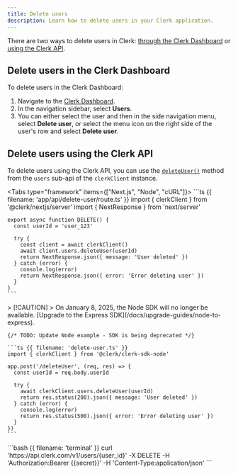 ```yaml
---
title: Delete users
description: Learn how to delete users in your Clerk application.
---
```


There are two ways to delete users in Clerk: [through the Clerk Dashboard](#delete-users-in-the-clerk-dashboard) or [using the Clerk API](#delete-users-using-the-clerk-api).

## Delete users in the Clerk Dashboard

To delete users in the Clerk Dashboard:

1. Navigate to the [Clerk Dashboard](https://dashboard.clerk.com/last-active?path=users).
1. In the navigation sidebar, select **Users**.
1. You can either select the user and then in the side navigation menu, select **Delete user**, or select the menu icon on the right side of the user's row and select **Delete user**.

## Delete users using the Clerk API

To delete users using the Clerk API, you can use the [`deleteUser()`](/docs/references/backend/user/delete-user) method from the `users` sub-api of the `clerkClient` instance.

<Tabs type="framework" items={["Next.js", "Node", "cURL"]}>
  <Tab>
    ```ts {{ filename: 'app/api/delete-user/route.ts' }}
    import { clerkClient } from '@clerk/nextjs/server'
    import { NextResponse } from 'next/server'

    export async function DELETE() {
      const userId = 'user_123'

      try {
        const client = await clerkClient()
        await client.users.deleteUser(userId)
        return NextResponse.json({ message: 'User deleted' })
      } catch (error) {
        console.log(error)
        return NextResponse.json({ error: 'Error deleting user' })
      }
    }
    ```
  </Tab>

  <Tab>
    > [!CAUTION]
    > On January 8, 2025, the Node SDK will no longer be available. [Upgrade to the Express SDK](/docs/upgrade-guides/node-to-express).

    {/* TODO: Update Node example - SDK is being deprecated */}

    ```ts {{ filename: 'delete-user.ts' }}
    import { clerkClient } from '@clerk/clerk-sdk-node'

    app.post('/deleteUser', (req, res) => {
      const userId = req.body.userId

      try {
        await clerkClient.users.deleteUser(userId)
        return res.status(200).json({ message: 'User deleted' })
      } catch (error) {
        console.log(error)
        return res.status(500).json({ error: 'Error deleting user' })
      }
    })
    ```
  </Tab>

  <Tab>
    ```bash {{ filename: 'terminal' }}
    curl 'https://api.clerk.com/v1/users/{user_id}' -X DELETE -H 'Authorization:Bearer {{secret}}' -H 'Content-Type:application/json'
    ```
  </Tab>
</Tabs>

